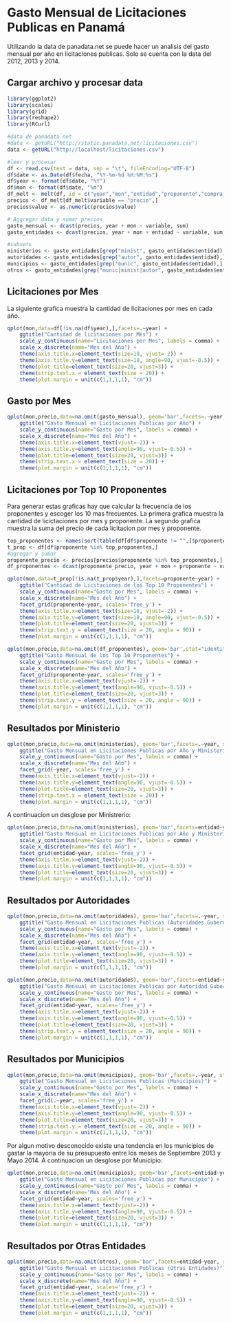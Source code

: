 # Gasto Mensual de Licitaciones Publicas en Panamá
Utilizando la data de panadata.net se puede hacer un analisis del gasto mensual por año en licitaciones publicas.
Solo se cuenta con la data del 2012, 2013 y 2014.

## Cargar archivo y procesar data
```r
library(ggplot2)
library(scales)
library(grid)
library(reshape2)
library(RCurl)

#data de panadata.net
#data <- getURL("http://static.panadata.net/licitaciones.csv")
data <- getURL("http://localhost/licitaciones.csv")

#leer y procesar
df <- read.csv(text = data, sep = "\t", fileEncoding="UTF-8")
df$date <- as.Date(df$fecha, "%Y-%m-%d %H:%M:%s")
df$year <- format(df$date, "%Y")
df$mon <- format(df$date, "%m")
df_melt <- melt(df, id = c("year","mon","entidad","proponente","compra_type"))
precios <- df_melt[df_melt$variable == "precio",]
precios$value <- as.numeric(precios$value)

# Aggregar data y sumar precios
gasto_mensual <- dcast(precios, year + mon ~ variable, sum)
gasto_entidades <- dcast(precios, year + mon + entidad ~ variable, sum)

#subsets
ministerios <- gasto_entidades[grep("minist", gasto_entidades$entidad),]
autoridades <- gasto_entidades[grep("autor", gasto_entidades$entidad),]
municipios <- gasto_entidades[grep("munic", gasto_entidades$entidad),]
otros <- gasto_entidades[grep("munic|minist|autor", gasto_entidades$entidad, invert=TRUE),]
```

## Licitaciones por Mes
La siguiente grafica muestra la cantidad de licitaciones por mes en cada año.
```r
qplot(mon,data=df[!is.na(df$year),],facets=.~year) +
    ggtitle("Cantidad de licitaciones por Mes") +    
    scale_y_continuous(name="Licitaciones por Mes", labels = comma) +    
    scale_x_discrete(name="Mes del Año") +    
    theme(axis.title.x=element_text(size=18, vjust=-2)) +    
    theme(axis.title.y=element_text(size=18, angle=90, vjust=-0.5)) +    
    theme(plot.title=element_text(size=20, vjust=3)) +    
    theme(strip.text.x = element_text(size = 20)) +
    theme(plot.margin = unit(c(1,1,1,1), "cm"))
```
## Gasto por Mes
```r
qplot(mon,precio,data=na.omit(gasto_mensual), geom='bar',facets=.~year, stat="identity") +  
    ggtitle("Gasto Mensual en Licitaciones Publicas por Año") +    
    scale_y_continuous(name="Gasto por Mes", labels = comma) +    
    scale_x_discrete(name="Mes del Año") +    
    theme(axis.title.x=element_text(vjust=-2)) +    
    theme(axis.title.y=element_text(angle=90, vjust=-0.5)) +    
    theme(plot.title=element_text(size=20, vjust=3)) +    
    theme(strip.text.x = element_text(size = 20)) +
    theme(plot.margin = unit(c(1,1,1,1), "cm"))
```
## Licitaciones por Top 10 Proponentes

Para generar estas graficas hay que calcular la frecuencia de los proponentes y escoger los 10 mas frecuentes.
La primera grafica muestra la cantidad de licictaciones por mes y proponente.
La segundo grafica muestra la suma del precio de cada licitacion por mes y proponente.

```r
top_proponentes <- names(sort(table(df[df$proponente != "",]$proponente), decreasing=TRUE)[0:10]) #top 10
t_prop <- df[df$proponente %in% top_proponentes,]
#agregar y sumar
proponente_precio <- precios[precios$proponente %in% top_proponentes,]
df_proponentes <- dcast(proponente_precio, year + mon + proponente ~ variable, sum)
```
```r
qplot(mon,data=t_prop[!is.na(t_prop$year),],facets=proponente~year) +  
    ggtitle("Cantidad de Licitaciones de los Top 10 Proponentes") +
    scale_y_continuous(name="Gasto por Mes", labels = comma) +    
    scale_x_discrete(name="Mes del Año") +    
    facet_grid(proponente~year, scales='free_y') + 
    theme(axis.title.x=element_text(size=18, vjust=-2)) +    
    theme(axis.title.y=element_text(size=18, angle=90, vjust=-0.5)) +    
    theme(plot.title=element_text(size=20, vjust=3)) +    
    theme(strip.text.y = element_text(size = 20, angle = 90)) +
    theme(plot.margin = unit(c(1,1,1,1), "cm"))
```

```r
qplot(mon,precio,data=na.omit(df_proponentes), geom='bar',stat="identity") +  
    ggtitle("Gasto Mensual de los Top 10 Proponentes") +
    scale_y_continuous(name="Gasto por Mes", labels = comma) +    
    scale_x_discrete(name="Mes del Año") +    
    facet_grid(proponente~year, scales='free_y') + 
    theme(axis.title.x=element_text(vjust=-2)) +    
    theme(axis.title.y=element_text(angle=90, vjust=-0.5)) +    
    theme(plot.title=element_text(size=20, vjust=3)) +    
    theme(strip.text.y = element_text(size = 20, angle = 90)) +
    theme(plot.margin = unit(c(1,1,1,1), "cm"))
```


## Resultados por Ministerio
```r
qplot(mon,precio,data=na.omit(ministerios), geom='bar',facets=.~year, stat="identity") +  
    ggtitle("Gasto Mensual en Licitaciones Publicas por Año y Ministerio") +    
    scale_y_continuous(name="Gasto por Mes", labels = comma) +    
    scale_x_discrete(name="Mes del Año") +    
    facet_grid(~year, scales='free_y') + 
    theme(axis.title.x=element_text(vjust=-2)) +    
    theme(axis.title.y=element_text(angle=90, vjust=-0.5)) +    
    theme(plot.title=element_text(size=20, vjust=3)) +    
    theme(strip.text.x = element_text(size = 20)) +
    theme(plot.margin = unit(c(1,1,1,1), "cm"))
```

A continuacion un desglose por Ministrerio:
```r
qplot(mon,precio,data=na.omit(ministerios), geom='bar',facets=entidad~year, stat="identity") +  
    ggtitle("Gasto Mensual en Licitaciones Publicas por Año y Ministerio") +    
    scale_y_continuous(name="Gasto por Mes", labels = comma) +    
    scale_x_discrete(name="Mes del Año") +    
    facet_grid(entidad~year, scales='free_y') + 
    theme(axis.title.x=element_text(vjust=-2)) +    
    theme(axis.title.y=element_text(angle=90, vjust=-0.5)) +    
    theme(plot.title=element_text(size=20, vjust=3)) +    
    theme(plot.margin = unit(c(1,1,1,1), "cm"))
```

## Resultados por Autoridades
```r
qplot(mon,precio,data=na.omit(autoridades), geom='bar',facets=.~year, stat="identity") +  
    ggtitle("Gasto Mensual en Licitaciones Publicas (Autoridades Gubernamentales)") +    
    scale_y_continuous(name="Gasto por Mes", labels = comma) +    
    scale_x_discrete(name="Mes del Año") +    
    facet_grid(entidad~year, scales='free_y') + 
    theme(axis.title.x=element_text(vjust=-2)) +    
    theme(axis.title.y=element_text(angle=90, vjust=-0.5)) +    
    theme(plot.title=element_text(size=20, vjust=3)) +    
    theme(plot.margin = unit(c(1,1,1,1), "cm"))
```
```r
qplot(mon,precio,data=na.omit(autoridades), geom='bar',facets=entidad~year, stat="identity") +  
    ggtitle("Gasto Mensual en Licitaciones Publicas por Autoridad Gubernamental") +    
    scale_y_continuous(name="Gasto por Mes", labels = comma) +    
    scale_x_discrete(name="Mes del Año") +    
    facet_grid(entidad~year, scales='free_y') + 
    theme(axis.title.x=element_text(vjust=-2)) +    
    theme(axis.title.y=element_text(angle=90, vjust=-0.5)) +    
    theme(plot.title=element_text(size=20, vjust=3)) +    
    theme(strip.text.y = element_text(size = 20, angle = 90)) +
    theme(plot.margin = unit(c(1,1,1,1), "cm"))
```

## Resultados por Municipios
```r
qplot(mon,precio,data=na.omit(municipios), geom='bar',facets=.~year, stat="identity") +  
    ggtitle("Gasto Mensual en Licitaciones Publicas (Municipios)") +    
    scale_y_continuous(name="Gasto por Mes", labels = comma) +    
    scale_x_discrete(name="Mes del Año") +    
    facet_grid(.~year, scales='free_y') + 
    theme(axis.title.x=element_text(vjust=-2)) +    
    theme(axis.title.y=element_text(angle=90, vjust=-0.5)) +    
    theme(plot.title=element_text(size=20, vjust=3)) +    
    theme(strip.text.y = element_text(size = 20, angle = 90)) +
    theme(plot.margin = unit(c(1,1,1,1), "cm"))
```
Por algun motivo desconocido existe una tendencia en los municipios de gastar la mayoria de su presupuesto entre los meses de Septiembre 2013 y Mayo 2014.
A continuacion un desglose por Municipio:

```r

qplot(mon,precio,data=na.omit(municipios), geom='bar',facets=entidad~year, stat="identity") +  
    ggtitle("Gasto Mensual en Licitaciones Publicas por Municipio") +    
    scale_y_continuous(name="Gasto por Mes", labels = comma) +    
    scale_x_discrete(name="Mes del Año") +    
    facet_grid(entidad~year, scales='free_y') + 
    theme(axis.title.x=element_text(vjust=-2)) +    
    theme(axis.title.y=element_text(angle=90, vjust=-0.5)) +    
    theme(plot.title=element_text(size=20, vjust=3)) +    
    theme(plot.margin = unit(c(1,1,1,1), "cm"))
```

## Resultados por Otras Entidades
```r
qplot(mon,precio,data=na.omit(otros), geom='bar',facets=entidad~year, stat="identity") +  
    ggtitle("Gasto Mensual en Licitaciones Publicas (Otras Entidades)") +    
    scale_y_continuous(name="Gasto por Mes", labels = comma) +    
    scale_x_discrete(name="Mes del Año") +    
    facet_grid(entidad~year, scales='free_y') + 
    theme(axis.title.x=element_text(vjust=-2)) +    
    theme(axis.title.y=element_text(angle=90, vjust=-0.5)) +    
    theme(plot.title=element_text(size=20, vjust=3)) +    
    theme(plot.margin = unit(c(1,1,1,1), "cm"))
```





